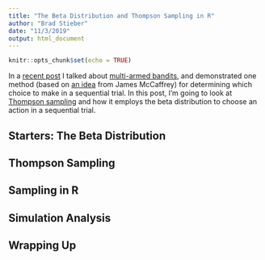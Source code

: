 ```yaml
---
title: "The Beta Distribution and Thompson Sampling in R"
author: "Brad Stieber"
date: "11/3/2019"
output: html_document
---
```


```r
knitr::opts_chunk$set(echo = TRUE)
```

In a [recent post](https://bgstieber.github.io/post/roulette-wheels-for-multi-armed-bandits-a-simulation-in-r/) I talked about [multi-armed bandits](https://en.wikipedia.org/wiki/Multi-armed_bandit), and demonstrated one method (based on [an idea](https://jamesmccaffrey.wordpress.com/2019/10/28/roulette-wheel-selection-for-multi-armed-bandit-problems/) from James McCaffrey) for determining which choice to make in a sequential trial. In this post, I'm going to look at [Thompson sampling](https://en.wikipedia.org/wiki/Thompson_sampling) and how it employs the beta distribution to choose an action in a sequential trial.

## Starters: The Beta Distribution



## Thompson Sampling


## Sampling in R


  
## Simulation Analysis



## Wrapping Up